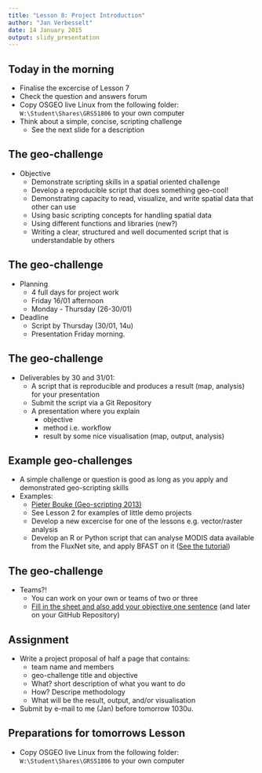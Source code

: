 ```yaml
---
title: "Lesson 8: Project Introduction"
author: "Jan Verbesselt"
date: 14 January 2015
output: slidy_presentation
---
```


## Today in the morning

* Finalise the excercise of Lesson 7
* Check the question and answers forum
* Copy OSGEO live Linux from the following folder: `W:\Student\Shares\GRS51806` to your own computer
* Think about a simple, concise, scripting challenge 
    - See the next slide for a description

## The geo-challenge

* Objective
    * Demonstrate scripting skills in a spatial oriented challenge
    * Develop a reproducible script that does something geo-cool!
    * Demonstrating capacity to read, visualize, and write spatial data that other can use
    * Using basic scripting concepts for handling spatial data
    * Using different functions and libraries (new?)
    * Writing a clear, structured and well documented script that is understandable by others

## The geo-challenge

* Planning
    * 4 full days for project work
    * Friday 16/01 afternoon
    * Monday - Thursday (26-30/01)
  
* Deadline
    * Script by Thursday (30/01, 14u)
    * Presentation Friday morning.

## The geo-challenge

* Deliverables by 30 and 31/01:
    * A script that is reproducible and produces a result (map, analysis) for your presentation
    * Submit the script via a Git Repository
    * A presentation where you explain
        * objective
        * method i.e. workflow
        * result by some nice visualisation (map, output, analysis)

## Example geo-challenges

* A simple challenge or question is good as long as you apply and demonstrated geo-scripting skills
* Examples:  
    - [Pieter Bouke (Geo-scripting 2013)](https://drive.google.com/file/d/0Bxl0UxklsP1EVHRTeHd6S2dBdmM/view?usp=sharing)
    - See Lesson 2 for examples of little demo projects
    - Develop a new excercise for one of the lessons e.g. vector/raster analysis
    - Develop an R or Python script that can analyse MODIS data available from the FluxNet site, and apply BFAST on it ([See the tutorial](https://github.com/verbe039/BFASTforAEO/blob/master/BFASTExcercise.pdf))

## The geo-challenge

* Teams?!
    - You can work on your own or teams of two or three
    - [Fill in the sheet and also add your objective one sentence](http://goo.gl/forms/WUyKwTFoL8) (and later on your GitHub Repository)

## Assignment

* Write a project proposal of half a page that contains:
    * team name and members
    * geo-challenge title and objective
    * What? short description of what you want to do
    * How? Descripe methodology
    * What will be the result, output, and/or visualisation

* Submit by e-mail to me (Jan) before tomorrow 1030u.

## Preparations for tomorrows Lesson

* Copy OSGEO live Linux from the following folder: `W:\Student\Shares\GRS51806` to your own computer
